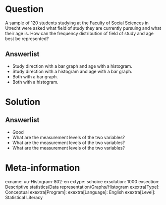 Question
========
  
A sample of 120 students studying at the Faculty of Social Sciences in Utrecht were asked what field of study they are currently pursuing and what their age is. How can the frequency distribution of field of study and age best be represented?

Answerlist
----------
* Study direction with a bar graph and age with a histogram.
* Study direction with a histogram and age with a bar graph.
* Both with a bar graph.
* Both with a histogram.


Solution
========
  
Answerlist
----------
* Good
* What are the measurement levels of the two variables?
* What are the measurement levels of the two variables?
* What are the measurement levels of the two variables?

Meta-information
================
exname: uu-Histogram-802-en
extype: schoice
exsolution: 1000
exsection: Descriptive statistics/Data representation/Graphs/Histogram
exextra[Type]: Conceptual
exextra[Program]: 
exextra[Language]: English
exextra[Level]: Statistical Literacy
